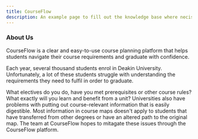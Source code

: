 ```yaml
---
title: CourseFlow
description: An example page to fill out the knowledge base where necissary.
---
```



<Card title="Welcome to CourseFlow" icon="bars" />

<CardGrid>
  <LinkCard title="GitHub" href="https://github.com/thoth-tech/CourseFlow" />
  <LinkCard title="Trello" href="https://trello.com/b/eSAkspIF/courseflow" />
</CardGrid>

### About Us

CourseFlow is a clear and easy-to-use course planning platform that helps students navigate their
course requirements and graduate with confidence.

Each year, several thousand students enrol in Deakin University. Unfortunately, a lot of these
students struggle with understanding the requirements they need to fulfil in order to graduate.

What electives do you do, have you met prerequisites or other course rules? What exactly will you
learn and benefit from a unit? Universities also have problems with putting out course-relevant
information that is easily digestible. Most information in course maps doesn't apply to students
that have transferred from other degrees or have an altered path to the original map. The team at
CourseFlow hopes to mitagate these issues through the CourseFlow platform.
